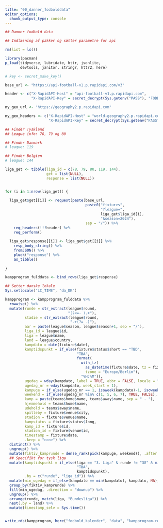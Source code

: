 ```yaml
---
title: "00_danner_fodbolddata"
editor_options: 
  chunk_output_type: console
---
```



```r
## Danner fodbold data

## Indlæsning af pakker og sætter parametre for api

rm(list = ls())

library(pacman)
p_load(tidyverse, lubridate, httr, jsonlite, 
       devtools, janitor, stringr, httr2, here)

# key <- secret_make_key()

base_url <- "https://api-football-v1.p.rapidapi.com/v3"

header <- c("X-RapidAPI-Host" = "api-football-v1.p.rapidapi.com",
            "X-RapidAPI-Key" = secret_decrypt(Sys.getenv("PASS"), "FODBOLD_KEY"))

ny_geo_url <- "https://geography2.p.rapidapi.com"

ny_geo_headers <- c("X-RapidAPI-Host" = "world-geography2.p.rapidapi.com",
                    "X-RapidAPI-Key" = secret_decrypt(Sys.getenv("PASS"), "FODBOLD_KEY"))

## Finder Tyskland 
## League info: 78, 79 og 80

## Finder Danmark
# league: 119

## Finder Belgien
# league: 144

liga_get <- tibble(liga_id = c(78, 79, 80, 119, 144),
                   get = list(NULL),
                   response = list(NULL))


for (i in 1:nrow(liga_get)) {
  
  liga_get$get[[i]] <- request(paste(base_url,
                                     paste0("fixtures",
                                            "?league=",
                                            liga_get$liga_id[i],
                                            "&season=2024"),
                                     sep = "/")) %>% 
    req_headers(!!!header) %>% 
    req_perform()
  
  liga_get$response[[i]] <- liga_get$get[[i]] %>% 
    resp_body_string() %>% 
    fromJSON() %>% 
    pluck("response") %>% 
    as_tibble()
  
}

kampprogram_fulddata <- bind_rows(liga_get$response)

## Sætter danske lokale
Sys.setlocale("LC_TIME", "da_DK")

kampprogram <- kampprogram_fulddata %>% 
  rowwise() %>% 
  mutate(runde = str_extract(league$round, 
                             "(?<=- ).+"), 
         stadie = str_extract(league$round,
                              ".+(?= -)"),
         aar = paste(league$season, league$season+1, sep = "/"),
         liga_id = league$id,
         liga = league$name,
         land = league$country,
         kampdato = date(fixture$date),
         kamptidspunkt = if_else(fixture$status$short == "TBD", 
                                 "TBA",
                                 format(
                                   with_tz(
                                     as_datetime(fixture$date, tz = fixture$timezone),
                                     tzone = "Europe/Berlin"), 
                                   "%H:%M")),
         ugedag = wday(kampdato, label = TRUE, abbr = FALSE, locale = "da_DK.UTF-8", week_start = 1),
         ugedag_nr = wday(kampdato, week_start = 1),
         kampuge = if_else(ugedag_nr == 1, isoweek(kampdato)-1, isoweek(kampdato)),
         weekend = if_else(ugedag_nr %in% c(1, 5, 6, 7), TRUE, FALSE),
         kamp = paste(teams$home$name, teams$away$name, sep = " - "),
         hjemmehold = teams$home$name,
         udehold = teams$away$name,
         spilleby = fixture$venue$city,
         stadion = fixture$venue$name,
         kampstatus = fixture$status$long,
         kamp_id = fixture$id,
         stadion_id = fixture$venue$id,
         timestamp = fixture$date,
         .keep = "none") %>% 
  distinct() %>% 
  ungroup() %>% 
  mutate(fiktiv_kamprunde = dense_rank(pick(kampuge, weekend)), .after = "weekend") %>% 
  ## Specifikt for tysk liga
  mutate(kamptidspunkt = if_else(liga == "3. Liga" & runde != "38" & min(timestamp) == max(timestamp), 
                                 "TBA", 
                                 kamptidspunkt),
         .by = c("runde", "liga_id")) %>% 
  mutate(min_ugedag = if_else(kampdato == min(kampdato), kampdato, NA), .by = fiktiv_kamprunde) %>% 
  group_by(fiktiv_kamprunde) %>%
  fill(min_ugedag, .direction = "downup") %>% 
  ungroup() %>% 
  arrange(runde, match(liga, "Bundesliga")) %>% 
  nest(.by = land) %>% 
  mutate(timestamp_selv = Sys.time())


write_rds(kampprogram, here("fodbold_kalender", "data", "kampprogram.rds"))

```

